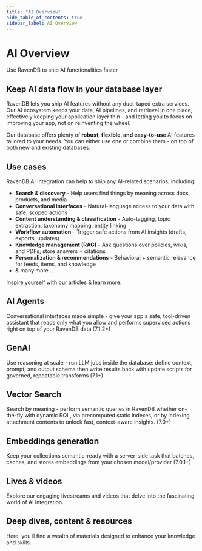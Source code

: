 ```yaml
---
title: "AI Overview"
hide_table_of_contents: true
sidebar_label: AI Overview
---
```



# AI Overview
Use RavenDB to ship AI functionalities faster

## Keep AI data flow in your database layer
RavenDB lets you ship AI features without any duct-taped extra services. Our AI ecosystem keeps your data, AI
pipelines, and retrieval in one place, effectively keeping your application layer thin - and letting you to focus on
improving your app, not on reinventing the wheel. 

Our database offers plenty of **robust, flexible, and easy-to-use** AI features tailored to your needs. You can either use
one or combine them - on top of both new and existing databases.

## Use cases
RavenDB AI Integration can help to ship any AI-related scenarios, including:
* **Search & discovery** - Help users find things by meaning across docs, products, and media
* **Conversational interfaces** - Natural-language access to your data with safe, scoped actions
* **Content understanding & classification** - Auto-tagging, topic extraction, taxonomy mapping, entity linking
* **Workflow automation** - Trigger safe actions from AI insights (drafts, exports, updates)
* **Knowledge management (RAG)** - Ask questions over policies, wikis, and PDFs; store answers + citations
* **Personalization & recommendations** - Behavioral + semantic relevance for feeds, items, and knowledge
* & many more...

Inspire yourself with our articles & learn more:

<TwoColGrid>
<CardWithImage
      title="Enable AI Search in your web app in minutes"
      description="Discover how RavenDB lets you add semantic search with vector embeddings and smarter results to your web app."
      url="https://ravendb.net/articles/enable-ai-search-in-your-web-app-in-5-minutes"
      imgSrc="https://ravendb.net/wp-content/uploads/2025/04/enable-ai-search-cover-530x240.jpg"
      imgAlt="imgAlt"
      ctaLabel="Read now"
    />
<CardWithImage
      title="Use RavenDB AI Agents to automate HR "
      description="Learn how you can use RavenDB AI Agents - a powerful, secured, flexible and easy-to-use template, and get inspired."
      url="url"
      imgIcon="ai-agents"
      imgAlt="imgAlt"
      buttonVariant="secondary"
      ctaLabel="Read now"
    />
</TwoColGrid>

## AI Agents
Conversational interfaces made simple - give your app a safe, tool-driven assistant that reads only what you allow and performs supervised actions right on top of your RavenDB data (7.1.2+)

<TwoColGrid>
<CardWithImage
      title="AI Agents - Introduction"
      description="What agents are, when to use them, and how they can enhance your application experience to your users - no matter if you need conversational experience for customers, or employees."
      url="link"
      imgIcon="ai-agents"
      imgAlt="imgAlt"
      ctaLabel="Read now"
    />
<CardWithImage
      title="AI Agents - Technical Overview"
      description="Define Query tools (parameterized RQL) and Action tools (your handlers), wire chat trimming & memory, scope with parameters, run from SDKs, and debug in Studio"
      url="url"
      imgIcon="ai-agents"
      imgAlt="imgAlt"
      ctaLabel="Read now"
    />
</TwoColGrid>


## GenAI
Use reasoning at scale - run LLM jobs inside the database: define context, prompt, and output schema then write results back with update scripts for governed, repeatable transforms (7.1+)

<TwoColGrid>
<CardWithImage
      title="GenAI - Introduction"
      description="Why in-DB GenAI: simpler pipelines, stronger governance, model freedom. Great for summaries, classification, tagging, translations, and enrichment."
      url="link"
      imgIcon="genai"
      imgAlt="imgAlt"
      ctaLabel="Read now"
    />
<CardWithImage
      title="GenAI - Technical Overview"
      description="Task lifecycle, context shaping, prompt templating, JSON output validation, update scripts, retries, provider connection strings, plus Studio wizard & step playgrounds."
      url="url"
      imgIcon="genai"
      imgAlt="imgAlt"
      ctaLabel="Read now"
    />
</TwoColGrid>

## Vector Search
Search by meaning - perform semantic queries in RavenDB whether on-the-fly with dynamic RQL, via precomputed static indexes, or by indexing attachment contents to unlock fast, context-aware insights. (7.0+)

<TwoColGrid>
<CardWithImage
      title="Vector Search - Introduction"
      description="See how Vector Search can enhance your application in various ways, and how to effectively supercharge your system by using it"
      url="link"
      imgIcon="vector-search"
      imgAlt="imgAlt"
      ctaLabel="Read now"
    />
<CardWithImage
      title="Vector Search - Technical Overview"
      description="Explore technical part of vector search - how to enable it, query with it, and how to configure it s nuances to cover any semantic search scenario."
      url="url"
      imgIcon="vector-search"
      imgAlt="imgAlt"
      ctaLabel="Read now"
    />
</TwoColGrid>

## Embeddings generation
Keep your collections semantic-ready with a server-side task that batches, caches, and stores embeddings from your chosen model/provider (7.0.1+)

<TwoColGrid>
<CardWithImage
      title="Embeddings Generation - Introduction"
      description="What embeddings tasks do, when to use them, and how they unlock semantic search, recommendations, and knowledge retrieval with minimal setup."
      url="link"
      imgIcon="ai-etl"
      imgAlt="imgAlt"
      ctaLabel="Read now"
    />
<CardWithImage
      title="Embeddings Generation - Technical Overview"
      description="Configure per-collection fields and dimensions, choose your provider (or use built-in bge-micro-v2), handle attachments, and tune batching/caching behavior for cost and throughput."
      url="url"
      imgIcon="ai-etl"
      imgAlt="imgAlt"
      ctaLabel="Read now"
    />
</TwoColGrid>

## Lives & videos
Explore our engaging livestreams and videos that delve into the fascinating world of AI integration.

<OneColGrid>
<CardWithImageHorizontal
      title="Practical AI Integration with RavenDB (webinar recording)"
      description="A comprehensive walkthrough of RavenDBs AI features, showcasing demos to help you start with semantic search."
      url="https://youtu.be/7DhbgfH_rSE?feature=shared"
      imgSrc="https://media.licdn.com/dms/image/v2/D4D10AQG81cXtiYRc2w/image-shrink_800/B4DZZYYLcTHwAk-/0/1745239456036?e=2147483647&v=beta&t=yQVz6ji4wD4reOTXtlPpERK0fdpr1f2VoG_SEV9x3lc"
      imgAlt="imgAlt"
      ctaLabel="Watch now"
    />
<CardWithImageHorizontal
      title="Data Pipelines for the AI Era Federico Lois, RavenDB | TechEx North America 2025"
      description="Watch Discord session where the RavenDB team discusses and demos AI integration patterns and best practices."
      url="https://www.youtube.com/watch?app=desktop&v=ouzcY0Jcgs4&t=180s"
      imgSrc="https://media.licdn.com/dms/image/v2/D4D10AQHeODBz0193ng/image-shrink_1280/B4DZd9C5bfGgAM-/0/1750149601848?e=2147483647&v=beta&t=_oResTLauIWsjkqBuDSleu-3F8cDSQx76w06OZxc4PY"
      imgAlt="imgAlt"
      ctaLabel="Watch now"
    />
<CardWithImageHorizontal
      title="[LIVE] COD#5 GenAI & MCP"
      description="Dive into RavenDBs vector search capabilities with community-driven discussion on implementation tips."
      url="https://www.youtube.com/watch?v=cRuwSz8x41s"
      imgSrc="https://media.licdn.com/dms/image/v2/D4D10AQG81cXtiYRc2w/image-shrink_800/B4DZZYYLcTHwAk-/0/1745239456036?e=2147483647&v=beta&t=yQVz6ji4wD4reOTXtlPpERK0fdpr1f2VoG_SEV9x3lc"
      imgAlt="imgAlt"
      ctaLabel="Watch now"
    />
</OneColGrid>

## Deep dives, content & resources
Here, you ll find a wealth of materials designed to enhance your knowledge and skills.

<ThreeColGrid>
<CardWithImage
      title="GitHub repository: AI Search Next.js App"
      description="A sample Next.js application demonstrating end-to-end integration of RavenDBs AI-powered semantic search."
      imgSrc="https://ravendb.net/wp-content/uploads/2024/08/next-js-logo.png"
      url="https://github.com/ravendb/samples-nextjs"
      imgAlt="imgAlt"
      ctaLabel="Read now"
    />
<CardWithImage
      title="Article: Vector Search by Maciej Aszyk"
      description="An overview of RavenDB 7.0’s vector search capabilities, from dynamic RQL queries to static-index performance optimizations."
      url="https://ravendb.net/articles/new-in-7-0-ravendbs-vector-search"
      imgSrc="https://ravendb.net/wp-content/uploads/2025/02/vector-search-article-cover-530x240.jpg"
      imgAlt="imgAlt"
      ctaLabel="Read now"
    />
<CardWithImage
      title="Blogpost from ayende.com website blog"
      description="A deep-dive blog post on real-world AI use cases in RavenDB, with code patterns, demos, and best practices. Jump right in!"
      url="https://ayende.com/blog/202851-C/ravendb-7-1-the-gen-ai-release"
      imgIcon="ai-agents"
      imgAlt="imgAlt"
      ctaLabel="Read now"
    />
</ThreeColGrid>
 